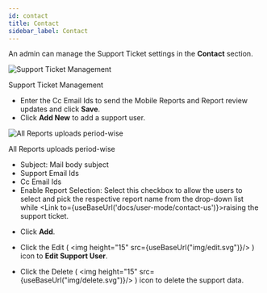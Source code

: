 ```yaml
---
id: contact
title: Contact
sidebar_label: Contact
---
```



An admin can manage the Support Ticket settings in the **Contact** section.

<div class="center">
  <Zoom>
    <img
      alt="Support Ticket Management"
      src={useBaseUrl("admin/contact-manage.png")}
    />
  </Zoom>
  <p>Support Ticket Management</p>
</div>

* Enter the Cc Email Ids to send the Mobile Reports and Report review updates and click **Save**.
* Click **Add New** to add a support user.

 <div class="center">
  <Zoom>
    <img
      alt="All Reports uploads period-wise"
      src={useBaseUrl("admin/add-support-user.png")}
    />
  </Zoom>
  <p>All Reports uploads period-wise</p>
 </div>

  - Subject: Mail body subject
  - Support Email Ids
  - Cc Email Ids
  - Enable Report Selection: Select this checkbox to allow the users to select and pick the respective report name from the drop-down list while <Link to={useBaseUrl('docs/user-mode/contact-us')}>raising the support ticket</Link>.

* Click **Add**.

* Click the Edit ( <img height="15" src={useBaseUrl("img/edit.svg")}/> ) icon to **Edit Support User**.

* Click the Delete ( <img height="15" src={useBaseUrl("img/delete.svg")}/> ) icon to delete the support data.